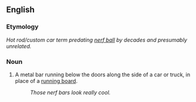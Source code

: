 == English ==

=== Etymology ===

''Hot rod/custom car term predating [[nerf ball]] by decades and presumably unrelated.''

=== Noun ===

# A metal bar running below the doors along the side of a car or truck, in place of a [[running board]].
#: ''Those nerf bars look really cool.''